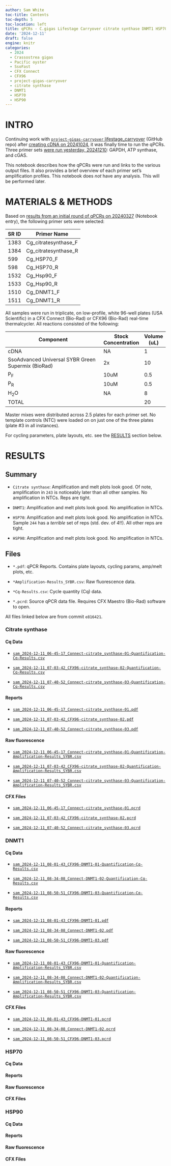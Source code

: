 ```yaml
---
author: Sam White
toc-title: Contents
toc-depth: 5
toc-location: left
title: qPCRs - C.gigas Lifestage Carryover citrate synthase DNMT1 HSP70 and HSP90
date: '2024-12-11'
draft: false
engine: knitr
categories: 
  - 2024
  - Crassostrea gigas
  - Pacific oyster
  - SsoFast
  - CFX Connect
  - CFX96
  - project-gigas-carryover
  - citrate synthase
  - DNMT1
  - HSP70
  - HSP90
---
```

# INTRO
Continuing work with [`project-gigas-carryover` lifestage_carryover](https://github.com/RobertsLab/project-gigas-carryover/tree/main/lifestage_carryover) (GitHub repo) after [creating cDNA on 20241024](../2024-10-24-Reverse-Transcription---C.gigas-Lifestage-Carryover-RNA/index.qmd), it was finally time to run the qPCRs. Three primer sets [were run yesterday, 20241210](../2024-12-10-qPCRs---C.gigas-Lifestage-Carryover-GAPDH-ATP_synthase-and-cGAS/index.qmd): GAPDH, ATP synthase, and cGAS.

This notebook describes how the qPCRs were run and links to the various output files. It also provides a brief overview of each primer set's amplification profiles. This notebook does _not_ have any analysis. This will be performed later.

# MATERIALS & METHODS

Based on [results from an initial round of qPCRs on 20240327](../2024-03-27-qPCR-Analysis---C.gigas-Lifestages-Carryover-from-20240325/index.qmd) (Notebook entry), the following primer sets were selected:

| SR ID | Primer Name          |
|-------|----------------------|
| 1383  | Cg_citratesynthase_F |
| 1384  | Cg_citratesynthase_R |
| 599   | Cg_HSP70_F           |
| 598   | Cg_HSP70_R           |
| 1532  | Cg_Hsp90_F           |
| 1533  | Cg_Hsp90_R           |
| 1510  | Cg_DNMT1_F           |
| 1511  | Cg_DNMT1_R           |

All samples were run in triplicate, on low-profile, white 96-well plates (USA Scientific) in a CFX Connect (Bio-Rad) or CFX96 (Bio-Rad) real-time thermalcycler. All reactions consisted of the following:

| Component                                          | Stock Concentration | Volume (uL) |
|----------------------------------------------------|---------------------|-------------|
| cDNA                                               | NA                  | 1           |
| SsoAdvanced Universal SYBR Green Supermix (BioRad) | 2x                  | 10          |
| P<sub>F</sub>                                      | 10uM                | 0.5         |
| P<sub>R</sub>                                      | 10uM                | 0.5         |
| H<sub>2</sub>O                                     | NA                  | 8           |
| TOTAL                                              |                     | 20          |

Master mixes were distributed across 2.5 plates for each primer set. No template controls (NTC) were loaded on on just one of the three plates (plate #3 in all instances).

For cycling parameters, plate layouts, etc. see the [RESULTS](#results) section below.


# RESULTS


## Summary

- `Citrate synthase`: Amplification and melt plots look good. Of note, amplification in `243` is noticeably later than all other samples. No amplification in NTCs. Reps are tight.

- `DNMT1`: Amplification and melt plots look good. No amplification in NTCs.

- `HSP70`: Amplification and melt plots look good. No amplification in NTCs. Sample `244` has a _terrible_ set of reps (std. dev. of 4!!). All other reps are tight.

- `HSP90`: Amplification and melt plots look good. No amplification in NTCs.

## Files

::: {.callout-tip}

- `*.pdf`: qPCR Reports. Contains plate layouts, cycling params, amp/melt plots, etc.

- `*Amplification-Results_SYBR.csv`: Raw fluorescence data.

- `*Cq-Results.csv`: Cycle quantity (Cq) data.

- `*.pcrd`: Source qPCR data file. Requires CFX Maestro (Bio-Rad) software to open.

All files linked below are from commit `e816421`.

:::

### Citrate synthase

#### Cq Data

- [`sam_2024-12-11_06-45-17_Connect-citrate_synthase-01-Quantification-Cq-Results.csv`](https://github.com/RobertsLab/project-gigas-carryover/tree/e816421f8beae1dca580eb451939965f4ed5aa3e/lifestage_carryover/data/qPCR/Cq/sam_2024-12-11_06-45-17_Connect-citrate_synthase-01-Quantification-Cq-Results.csv)

- [`sam_2024-12-11_07-03-42_CFX96-citrate_synthase-02-Quantification-Cq-Results.csv`](https://github.com/RobertsLab/project-gigas-carryover/tree/e816421f8beae1dca580eb451939965f4ed5aa3e/lifestage_carryover/data/qPCR/Cq/sam_2024-12-11_07-03-42_CFX96-citrate_synthase-02-Quantification-Cq-Results.csv)

- [`sam_2024-12-11_07-40-52_Connect-citrate_synthase-03-Quantification-Cq-Results.csv`](https://github.com/RobertsLab/project-gigas-carryover/tree/e816421f8beae1dca580eb451939965f4ed5aa3e/lifestage_carryover/data/qPCR/Cq/sam_2024-12-11_07-40-52_Connect-citrate_synthase-03-Quantification-Cq-Results.csv)


#### Reports

- [`sam_2024-12-11_06-45-17_Connect-citrate_synthase-01.pdf`](https://github.com/RobertsLab/project-gigas-carryover/tree/e816421f8beae1dca580eb451939965f4ed5aa3e/lifestage_carryover/data/qPCR/reports/sam_2024-12-11_06-45-17_Connect-citrate_synthase-01.pdf)

- [`sam_2024-12-11_07-03-42_CFX96-citrate_synthase-02.pdf`](https://github.com/RobertsLab/project-gigas-carryover/tree/e816421f8beae1dca580eb451939965f4ed5aa3e/lifestage_carryover/data/qPCR/reports/sam_2024-12-11_07-03-42_CFX96-citrate_synthase-02.pdf)

- [`sam_2024-12-11_07-40-52_Connect-citrate_synthase-03.pdf`](https://github.com/RobertsLab/project-gigas-carryover/tree/e816421f8beae1dca580eb451939965f4ed5aa3e/lifestage_carryover/data/qPCR/reports/sam_2024-12-11_07-40-52_Connect-citrate_synthase-03.pdf)


#### Raw fluorescence

- [`sam_2024-12-11_06-45-17_Connect-citrate_synthase-01-Quantification-Amplification-Results_SYBR.csv`](https://github.com/RobertsLab/project-gigas-carryover/tree/e816421f8beae1dca580eb451939965f4ed5aa3e/lifestage_carryover/data/qPCR/raw_fluorescence/sam_2024-12-11_06-45-17_Connect-citrate_synthase-01-Quantification-Amplification-Results_SYBR.csv)

- [`sam_2024-12-11_07-03-42_CFX96-citrate_synthase-02-Quantification-Amplification-Results_SYBR.csv`](https://github.com/RobertsLab/project-gigas-carryover/tree/e816421f8beae1dca580eb451939965f4ed5aa3e/lifestage_carryover/data/qPCR/raw_fluorescence/sam_2024-12-11_07-03-42_CFX96-citrate_synthase-02-Quantification-Amplification-Results_SYBR.csv)

- [`sam_2024-12-11_07-40-52_Connect-citrate_synthase-03-Quantification-Amplification-Results_SYBR.csv`](https://github.com/RobertsLab/project-gigas-carryover/tree/e816421f8beae1dca580eb451939965f4ed5aa3e/lifestage_carryover/data/qPCR/raw_fluorescence/sam_2024-12-11_07-40-52_Connect-citrate_synthase-03-Quantification-Amplification-Results_SYBR.csv)

#### CFX Files

- [`sam_2024-12-11_06-45-17_Connect-citrate_synthase-01.pcrd`](https://github.com/RobertsLab/project-gigas-carryover/tree/e816421f8beae1dca580eb451939965f4ed5aa3e/lifestage_carryover/data/qPCR/cfx_connect/sam_2024-12-11_06-45-17_Connect-citrate_synthase-01.pcrd)

- [`sam_2024-12-11_07-03-42_CFX96-citrate_synthase-02.pcrd`](https://github.com/RobertsLab/project-gigas-carryover/tree/e816421f8beae1dca580eb451939965f4ed5aa3e/lifestage_carryover/data/qPCR/cfx_connect/sam_2024-12-11_07-03-42_CFX96-citrate_synthase-02.pcrd)

- [`sam_2024-12-11_07-40-52_Connect-citrate_synthase-03.pcrd`](https://github.com/RobertsLab/project-gigas-carryover/tree/e816421f8beae1dca580eb451939965f4ed5aa3e/lifestage_carryover/data/qPCR/cfx_connect/sam_2024-12-11_07-40-52_Connect-citrate_synthase-03.pcrd)


### DNMT1

#### Cq Data

- [`sam_2024-12-11_08-01-43_CFX96-DNMT1-01-Quantification-Cq-Results.csv`](https://github.com/RobertsLab/project-gigas-carryover/tree/e816421f8beae1dca580eb451939965f4ed5aa3e/lifestage_carryover/data/qPCR/Cq/sam_2024-12-11_08-01-43_CFX96-DNMT1-01-Quantification-Cq-Results.csv)

- [`sam_2024-12-11_08-34-08_Connect-DNMT1-02-Quantification-Cq-Results.csv`](https://github.com/RobertsLab/project-gigas-carryover/tree/e816421f8beae1dca580eb451939965f4ed5aa3e/lifestage_carryover/data/qPCR/Cq/sam_2024-12-11_08-34-08_Connect-DNMT1-02-Quantification-Cq-Results.csv)

- [`sam_2024-12-11_08-50-51_CFX96-DNMT1-03-Quantification-Cq-Results.csv`](https://github.com/RobertsLab/project-gigas-carryover/tree/e816421f8beae1dca580eb451939965f4ed5aa3e/lifestage_carryover/data/qPCR/Cq/sam_2024-12-11_08-50-51_CFX96-DNMT1-03-Quantification-Cq-Results.csv)

#### Reports

- [`sam_2024-12-11_08-01-43_CFX96-DNMT1-01.pdf`](https://github.com/RobertsLab/project-gigas-carryover/tree/e816421f8beae1dca580eb451939965f4ed5aa3e/lifestage_carryover/data/qPCR/reports/sam_2024-12-11_08-01-43_CFX96-DNMT1-01.pdf)

- [`sam_2024-12-11_08-34-08_Connect-DNMT1-02.pdf`](https://github.com/RobertsLab/project-gigas-carryover/tree/e816421f8beae1dca580eb451939965f4ed5aa3e/lifestage_carryover/data/qPCR/reports/sam_2024-12-11_08-34-08_Connect-DNMT1-02.pdf)

- [`sam_2024-12-11_08-50-51_CFX96-DNMT1-03.pdf`](https://github.com/RobertsLab/project-gigas-carryover/tree/e816421f8beae1dca580eb451939965f4ed5aa3e/lifestage_carryover/data/qPCR/reports/sam_2024-12-11_08-50-51_CFX96-DNMT1-03.pdf)

#### Raw fluorescence

- [`sam_2024-12-11_08-01-43_CFX96-DNMT1-01-Quantification-Amplification-Results_SYBR.csv`](https://github.com/RobertsLab/project-gigas-carryover/tree/e816421f8beae1dca580eb451939965f4ed5aa3e/lifestage_carryover/data/qPCR/raw_fluorescence/sam_2024-12-11_08-01-43_CFX96-DNMT1-01-Quantification-Amplification-Results_SYBR.csv)

- [`sam_2024-12-11_08-34-08_Connect-DNMT1-02-Quantification-Amplification-Results_SYBR.csv`](https://github.com/RobertsLab/project-gigas-carryover/tree/e816421f8beae1dca580eb451939965f4ed5aa3e/lifestage_carryover/data/qPCR/raw_fluorescence/sam_2024-12-11_08-34-08_Connect-DNMT1-02-Quantification-Amplification-Results_SYBR.csv)

- [`sam_2024-12-11_08-50-51_CFX96-DNMT1-03-Quantification-Amplification-Results_SYBR.csv`](https://github.com/RobertsLab/project-gigas-carryover/tree/e816421f8beae1dca580eb451939965f4ed5aa3e/lifestage_carryover/data/qPCR/raw_fluorescence/sam_2024-12-11_08-50-51_CFX96-DNMT1-03-Quantification-Amplification-Results_SYBR.csv)


#### CFX Files

- [`sam_2024-12-11_08-01-43_CFX96-DNMT1-01.pcrd`](https://github.com/RobertsLab/project-gigas-carryover/tree/e816421f8beae1dca580eb451939965f4ed5aa3e/lifestage_carryover/data/qPCR/cfx_connect/sam_2024-12-11_08-01-43_CFX96-DNMT1-01.pcrd)

- [`sam_2024-12-11_08-34-08_Connect-DNMT1-02.pcrd`](https://github.com/RobertsLab/project-gigas-carryover/tree/e816421f8beae1dca580eb451939965f4ed5aa3e/lifestage_carryover/data/qPCR/cfx_connect/sam_2024-12-11_08-34-08_Connect-DNMT1-02.pcrd)

- [`sam_2024-12-11_08-50-51_CFX96-DNMT1-03.pcrd`](https://github.com/RobertsLab/project-gigas-carryover/tree/e816421f8beae1dca580eb451939965f4ed5aa3e/lifestage_carryover/data/qPCR/cfx_connect/sam_2024-12-11_08-50-51_CFX96-DNMT1-03.pcrd)

### HSP70

#### Cq Data

#### Reports

#### Raw fluorescence

#### CFX Files

### HSP90

#### Cq Data

#### Reports

#### Raw fluorescence

#### CFX Files